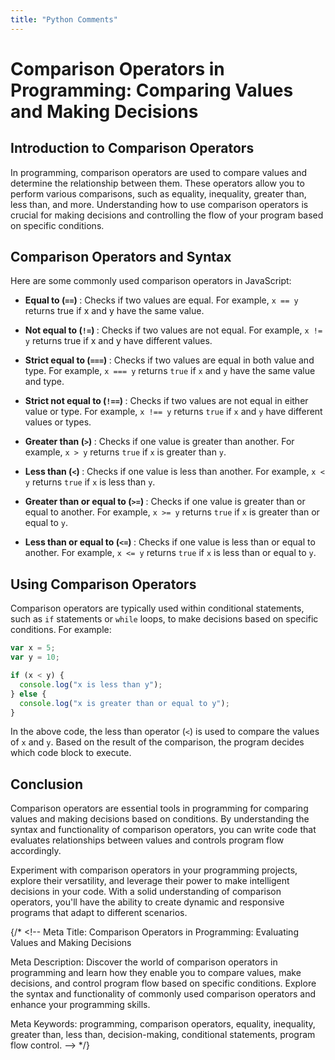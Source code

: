 ```yaml
---
title: "Python Comments"
---
```


# Comparison Operators in Programming: Comparing Values and Making Decisions

## Introduction to Comparison Operators

In programming, comparison operators are used to compare values and determine the relationship between them. These operators allow you to perform various comparisons, such as equality, inequality, greater than, less than, and more. Understanding how to use comparison operators is crucial for making decisions and controlling the flow of your program based on specific conditions.

## Comparison Operators and Syntax

Here are some commonly used comparison operators in JavaScript:

- <strong>Equal to (`==`) </strong> : Checks if two values are equal. For example,
  `x == y` returns true if x and y have the same value.

- <strong>Not equal to (`!=`) </strong> : Checks if two values are not equal. For
  example, `x != y` returns true if x and y have different values.

- <strong>Strict equal to (`===`) </strong> : Checks if two values are equal in both
  value and type. For example, `x === y` returns `true` if `x` and `y` have the same
  value and type.

- <strong>Strict not equal to (`!==`) </strong> : Checks if two values are not equal
  in either value or type. For example, `x !== y` returns `true` if `x` and `y` have
  different values or types.

- <strong>Greater than (`>`) </strong> : Checks if one value is greater than another.
  For example, `x > y` returns `true` if `x` is greater than `y`.

- <strong>Less than (`<`) </strong> : Checks if one value is less than another. For example, `x < y` returns `true` if `x` is less than `y`.

- <strong>Greater than or equal to (`>=`) </strong> : Checks if one value is greater
  than or equal to another. For example, `x >= y` returns `true` if `x` is greater
  than or equal to `y`.

- <strong>Less than or equal to (`<=`) </strong> : Checks if one value is less than or equal to another. For example, `x <= y` returns `true` if `x` is less than or equal to `y`.

## Using Comparison Operators

Comparison operators are typically used within conditional statements, such as `if` statements or `while` loops, to make decisions based on specific conditions. For example:

```js
var x = 5;
var y = 10;

if (x < y) {
  console.log("x is less than y");
} else {
  console.log("x is greater than or equal to y");
}
```

In the above code, the less than operator (`<`) is used to compare the values of `x` and `y`. Based on the result of the comparison, the program decides which code block to execute.

## Conclusion

Comparison operators are essential tools in programming for comparing values and making decisions based on conditions. By understanding the syntax and functionality of comparison operators, you can write code that evaluates relationships between values and controls program flow accordingly.

Experiment with comparison operators in your programming projects, explore their versatility, and leverage their power to make intelligent decisions in your code. With a solid understanding of comparison operators, you'll have the ability to create dynamic and responsive programs that adapt to different scenarios.

{/\* <!-- Meta Title: Comparison Operators in Programming: Evaluating Values and Making Decisions

Meta Description: Discover the world of comparison operators in programming and learn how they enable you to compare values, make decisions, and control program flow based on specific conditions. Explore the syntax and functionality of commonly used comparison operators and enhance your programming skills.

Meta Keywords: programming, comparison operators, equality, inequality, greater than, less than, decision-making, conditional statements, program flow control. --> \*/}

